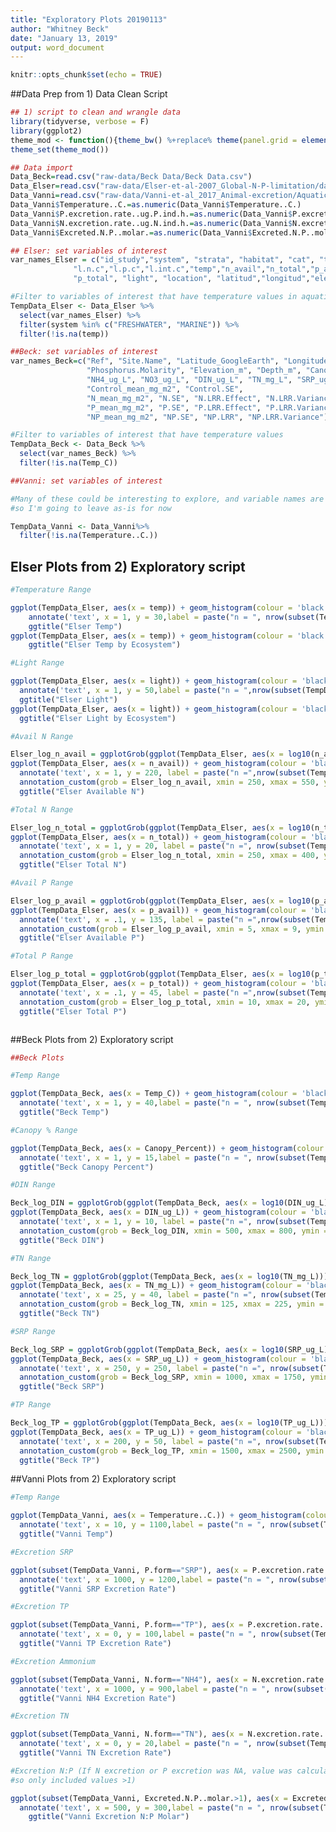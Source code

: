 ```yaml
---
title: "Exploratory Plots 20190113"
author: "Whitney Beck"
date: "January 13, 2019"
output: word_document
---
```


```r
knitr::opts_chunk$set(echo = TRUE)
```

##Data Prep from 1) Data Clean Script

```r
## 1) script to clean and wrangle data
library(tidyverse, verbose = F)
library(ggplot2)
theme_mod <- function(){theme_bw() %+replace% theme(panel.grid = element_blank())}
theme_set(theme_mod()) 

## Data import
Data_Beck=read.csv("raw-data/Beck Data/Beck Data.csv")
Data_Elser=read.csv("raw-data/Elser-et-al-2007_Global-N-P-limitation/data/doi_10.5063_AA_nceasadmin.910.2-np-analysis-dataset-out-for-datasharing.csv")
Data_Vanni=read.csv("raw-data/Vanni-et-al_2017_Animal-excretion/Aquatic_animal_excretion_data.csv")
Data_Vanni$Temperature..C.=as.numeric(Data_Vanni$Temperature..C.)
Data_Vanni$P.excretion.rate..ug.P.ind.h.=as.numeric(Data_Vanni$P.excretion.rate..ug.P.ind.h.)
Data_Vanni$N.excretion.rate..ug.N.ind.h.=as.numeric(Data_Vanni$N.excretion.rate..ug.N.ind.h.)
Data_Vanni$Excreted.N.P..molar.=as.numeric(Data_Vanni$Excreted.N.P..molar.)

## Elser: set variables of interest
var_names_Elser = c("id_study","system", "strata", "habitat", "cat", "tax_resp_class",
              "l.n.c","l.p.c","l.int.c","temp","n_avail","n_total","p_avail",
              "p_total", "light", "location", "latitud","longitud","elev","duration")

#Filter to variables of interest that have temperature values in aquatic systems
TempData_Elser <- Data_Elser %>%
  select(var_names_Elser) %>%
  filter(system %in% c("FRESHWATER", "MARINE")) %>%
  filter(!is.na(temp))

##Beck: set variables of interest
var_names_Beck=c("Ref", "Site.Name", "Latitude_GoogleEarth", "Longitude_GoogleEarth", "Days", "Nitrogen.Molarity",
                 "Phosphorus.Molarity", "Elevation_m", "Depth_m", "Canopy_Percent", "Canopy_Qual", "Temp_C",
                 "NH4_ug_L", "NO3_ug_L", "DIN_ug_L", "TN_mg_L", "SRP_ug_L", "TP_ug_L", "NO3_SRP_Ratio", 
                 "Control_mean_mg_m2", "Control.SE", 
                 "N_mean_mg_m2", "N.SE", "N.LRR.Effect", "N.LRR.Variance",
                 "P_mean_mg_m2", "P.SE", "P.LRR.Effect", "P.LRR.Variance",
                 "NP_mean_mg_m2", "NP.SE", "NP.LRR", "NP.LRR.Variance")

#Filter to variables of interest that have temperature values
TempData_Beck <- Data_Beck %>%
  select(var_names_Beck) %>%
  filter(!is.na(Temp_C))

##Vanni: set variables of interest

#Many of these could be interesting to explore, and variable names are really strangely formatted
#so I'm going to leave as-is for now

TempData_Vanni <- Data_Vanni%>%
  filter(!is.na(Temperature..C.))
```

## Elser Plots from 2) Exploratory script

```r

#Temperature Range

ggplot(TempData_Elser, aes(x = temp)) + geom_histogram(colour = 'black', fill = 'white')+
    annotate('text', x = 1, y = 30,label = paste("n = ", nrow(subset(TempData_Elser, temp!="NA"))))+
    ggtitle("Elser Temp")
ggplot(TempData_Elser, aes(x = temp)) + geom_histogram(colour = 'black',fill = 'white') + facet_grid(cat ~ ., scales = 'free')+
    ggtitle("Elser Temp by Ecosystem")

#Light Range

ggplot(TempData_Elser, aes(x = light)) + geom_histogram(colour = 'black', fill = 'white')+
  annotate('text', x = 1, y = 50,label = paste("n = ",nrow(subset(TempData_Elser, light!="NA"))))+
  ggtitle("Elser Light")
ggplot(TempData_Elser, aes(x = light)) + geom_histogram(colour = 'black',fill = 'white') + facet_grid(cat ~ ., scales = 'free')+
  ggtitle("Elser Light by Ecosystem")

#Avail N Range

Elser_log_n_avail = ggplotGrob(ggplot(TempData_Elser, aes(x = log10(n_avail))) + geom_histogram(colour = 'black', fill = 'white'))
ggplot(TempData_Elser, aes(x = n_avail)) + geom_histogram(colour = 'black', fill = 'white') +
  annotate('text', x = 1, y = 220, label = paste("n =",nrow(subset(TempData_Elser, n_avail!="NA")))) +
  annotation_custom(grob = Elser_log_n_avail, xmin = 250, xmax = 550, ymin = 100, ymax = 220)+
  ggtitle("Elser Available N")

#Total N Range

Elser_log_n_total = ggplotGrob(ggplot(TempData_Elser, aes(x = log10(n_total))) + geom_histogram(colour = 'black', fill = 'white'))
ggplot(TempData_Elser, aes(x = n_total)) + geom_histogram(colour = 'black', fill = 'white') +
  annotate('text', x = 1, y = 20, label = paste("n =", nrow(subset(TempData_Elser, n_total!="NA")))) +
  annotation_custom(grob = Elser_log_n_total, xmin = 250, xmax = 400, ymin = 10, ymax = 20)+
  ggtitle("Elser Total N")

#Avail P Range

Elser_log_p_avail = ggplotGrob(ggplot(TempData_Elser, aes(x = log10(p_avail))) + geom_histogram(colour = 'black', fill = 'white'))
ggplot(TempData_Elser, aes(x = p_avail)) + geom_histogram(colour = 'black', fill = 'white') +
  annotate('text', x = .1, y = 135, label = paste("n =",nrow(subset(TempData_Elser, p_avail!="NA")))) +
  annotation_custom(grob = Elser_log_p_avail, xmin = 5, xmax = 9, ymin = 50, ymax = 135)+
  ggtitle("Elser Available P")

#Total P Range

Elser_log_p_total = ggplotGrob(ggplot(TempData_Elser, aes(x = log10(p_total))) + geom_histogram(colour = 'black', fill = 'white'))
ggplot(TempData_Elser, aes(x = p_total)) + geom_histogram(colour = 'black', fill = 'white') +
  annotate('text', x = .1, y = 45, label = paste("n =",nrow(subset(TempData_Elser, p_total!="NA")))) +
  annotation_custom(grob = Elser_log_p_total, xmin = 10, xmax = 20, ymin = 20, ymax = 45)+
  ggtitle("Elser Total P")



```

##Beck Plots from 2) Exploratory script

```r
##Beck Plots

#Temp Range

ggplot(TempData_Beck, aes(x = Temp_C)) + geom_histogram(colour = 'black', fill = 'white')+
  annotate('text', x = 1, y = 40,label = paste("n = ", nrow(subset(TempData_Beck, Temp_C!="NA"))))+
  ggtitle("Beck Temp")

#Canopy % Range

ggplot(TempData_Beck, aes(x = Canopy_Percent)) + geom_histogram(colour = 'black', fill = 'white')+
  annotate('text', x = 1, y = 15,label = paste("n = ", nrow(subset(TempData_Beck, Canopy_Percent!="NA"))))+
  ggtitle("Beck Canopy Percent")

#DIN Range

Beck_log_DIN = ggplotGrob(ggplot(TempData_Beck, aes(x = log10(DIN_ug_L))) + geom_histogram(colour = 'black', fill = 'white'))
ggplot(TempData_Beck, aes(x = DIN_ug_L)) + geom_histogram(colour = 'black', fill = 'white') +
  annotate('text', x = 1, y = 10, label = paste("n =", nrow(subset(TempData_Beck, DIN_ug_L!="NA")))) +
  annotation_custom(grob = Beck_log_DIN, xmin = 500, xmax = 800, ymin = 5, ymax = 10)+
  ggtitle("Beck DIN")

#TN Range

Beck_log_TN = ggplotGrob(ggplot(TempData_Beck, aes(x = log10(TN_mg_L))) + geom_histogram(colour = 'black', fill = 'white'))
ggplot(TempData_Beck, aes(x = TN_mg_L)) + geom_histogram(colour = 'black', fill = 'white') +
  annotate('text', x = 25, y = 40, label = paste("n =", nrow(subset(TempData_Beck, TN_mg_L!="NA")))) +
  annotation_custom(grob = Beck_log_TN, xmin = 125, xmax = 225, ymin = 20, ymax = 40)+
  ggtitle("Beck TN")

#SRP Range

Beck_log_SRP = ggplotGrob(ggplot(TempData_Beck, aes(x = log10(SRP_ug_L))) + geom_histogram(colour = 'black', fill = 'white'))
ggplot(TempData_Beck, aes(x = SRP_ug_L)) + geom_histogram(colour = 'black', fill = 'white') +
  annotate('text', x = 250, y = 250, label = paste("n =", nrow(subset(TempData_Beck, SRP_ug_L!="NA")))) +
  annotation_custom(grob = Beck_log_SRP, xmin = 1000, xmax = 1750, ymin = 125, ymax = 250)+
  ggtitle("Beck SRP")

#TP Range

Beck_log_TP = ggplotGrob(ggplot(TempData_Beck, aes(x = log10(TP_ug_L))) + geom_histogram(colour = 'black', fill = 'white'))
ggplot(TempData_Beck, aes(x = TP_ug_L)) + geom_histogram(colour = 'black', fill = 'white') +
  annotate('text', x = 200, y = 50, label = paste("n =", nrow(subset(TempData_Beck, TP_ug_L!="NA")))) +
  annotation_custom(grob = Beck_log_TP, xmin = 1500, xmax = 2500, ymin = 30, ymax = 50)+
  ggtitle("Beck TP")


```

##Vanni Plots from 2) Exploratory script

```r

#Temp Range

ggplot(TempData_Vanni, aes(x = Temperature..C.)) + geom_histogram(colour = 'black', fill = 'white')+
  annotate('text', x = 10, y = 1100,label = paste("n = ", nrow(subset(TempData_Vanni, Temperature..C.!="NA"))))+
  ggtitle("Vanni Temp")

#Excretion SRP

ggplot(subset(TempData_Vanni, P.form=="SRP"), aes(x = P.excretion.rate..ug.P.ind.h.)) + geom_histogram(colour = 'black', fill = 'white')+
  annotate('text', x = 1000, y = 1200,label = paste("n = ", nrow(subset(TempData_Vanni, P.form=="SRP"& P.excretion.rate..ug.P.ind.h.!="NA"))))+
  ggtitle("Vanni SRP Excretion Rate")

#Excretion TP

ggplot(subset(TempData_Vanni, P.form=="TP"), aes(x = P.excretion.rate..ug.P.ind.h.)) + geom_histogram(colour = 'black', fill = 'white')+
  annotate('text', x = 0, y = 100,label = paste("n = ", nrow(subset(TempData_Vanni, P.form=="TP"& P.excretion.rate..ug.P.ind.h.!="NA"))))+
  ggtitle("Vanni TP Excretion Rate")

#Excretion Ammonium

ggplot(subset(TempData_Vanni, N.form=="NH4"), aes(x = N.excretion.rate..ug.N.ind.h.)) + geom_histogram(colour = 'black', fill = 'white')+
  annotate('text', x = 1000, y = 900,label = paste("n = ", nrow(subset(TempData_Vanni, N.form=="NH4" &N.excretion.rate..ug.N.ind.h.!="NA"))))+
  ggtitle("Vanni NH4 Excretion Rate")

#Excretion TN

ggplot(subset(TempData_Vanni, N.form=="TN"), aes(x = N.excretion.rate..ug.N.ind.h.)) + geom_histogram(colour = 'black', fill = 'white')+
  annotate('text', x = 0, y = 20,label = paste("n = ", nrow(subset(TempData_Vanni, N.form=="TN" &N.excretion.rate..ug.N.ind.h.!="NA"))))+
  ggtitle("Vanni TN Excretion Rate")

#Excretion N:P (If N excretion or P excretion was NA, value was calculated as "1", 
#so only included values >1)

ggplot(subset(TempData_Vanni, Excreted.N.P..molar.>1), aes(x = Excreted.N.P..molar.)) + geom_histogram(colour = 'black', fill = 'white', bins=50)+
  annotate('text', x = 500, y = 300,label = paste("n = ", nrow(subset(TempData_Vanni, Excreted.N.P..molar.!="NA" & Excreted.N.P..molar.>1))))+
    ggtitle("Vanni Excretion N:P Molar")
```

